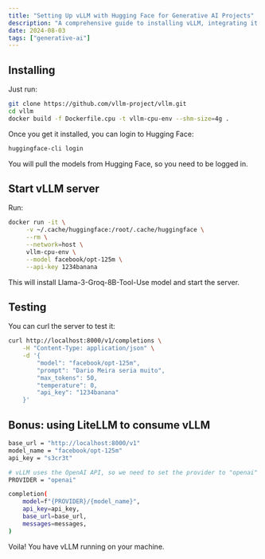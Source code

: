 ```yaml
---
title: "Setting Up vLLM with Hugging Face for Generative AI Projects"
description: "A comprehensive guide to installing vLLM, integrating it with Hugging Face, and deploying a generative AI server. Learn how to test your setup and leverage LiteLLM for enhanced functionality."
date: 2024-08-03
tags: ["generative-ai"]
---
```


## Installing

Just run:

```bash
git clone https://github.com/vllm-project/vllm.git
cd vllm
docker build -f Dockerfile.cpu -t vllm-cpu-env --shm-size=4g .
```

Once you get it installed, you can login to Hugging Face:

```bash
huggingface-cli login
```

You will pull the models from Hugging Face, so you need to be logged in.

## Start vLLM server

Run:

```bash
docker run -it \
     -v ~/.cache/huggingface:/root/.cache/huggingface \
     --rm \
     --network=host \
     vllm-cpu-env \
     --model facebook/opt-125m \
     --api-key 1234banana
```

This will install Llama-3-Groq-8B-Tool-Use model and start the server.

## Testing

You can curl the server to test it:

```bash
curl http://localhost:8000/v1/completions \
    -H "Content-Type: application/json" \
    -d '{
        "model": "facebook/opt-125m",
        "prompt": "Dario Meira seria muito",
        "max_tokens": 50,
        "temperature": 0,
        "api_key": "1234banana"
    }'
```

## Bonus: using LiteLLM to consume vLLM

```bash
base_url = "http://localhost:8000/v1"
model_name = "facebook/opt-125m"
api_key = "s3cr3t"

# vLLM uses the OpenAI API, so we need to set the provider to "openai"
PROVIDER = "openai"

completion(
    model=f"{PROVIDER}/{model_name}",
    api_key=api_key,
    base_url=base_url,
    messages=messages,
)
```

Voila! You have vLLM running on your machine.
